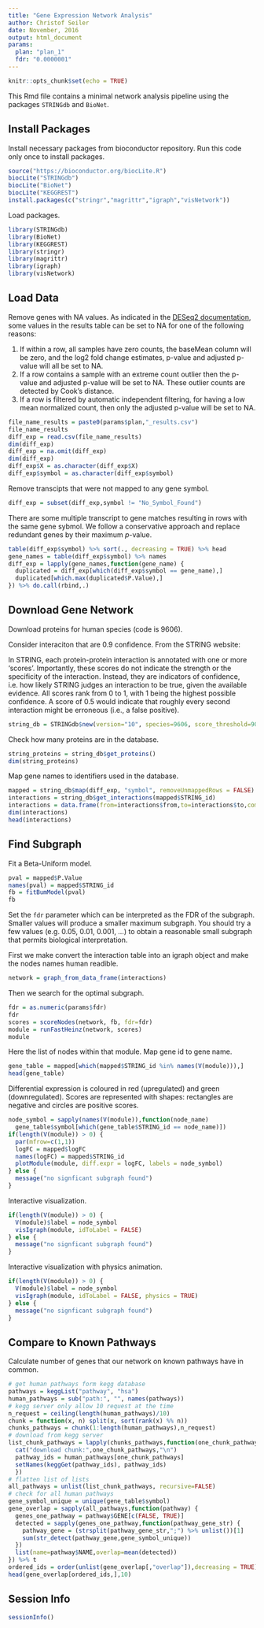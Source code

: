 ```yaml
---
title: "Gene Expression Network Analysis"
author: Christof Seiler
date: November, 2016
output: html_document
params:
  plan: "plan_1"
  fdr: "0.0000001"
---
```


```r
knitr::opts_chunk$set(echo = TRUE)
```

This Rmd file contains a minimal network analysis pipeline using the packages ``STRINGdb`` and ``BioNet``.

## Install Packages

Install necessary packages from bioconductor repository. Run this code only once to install packages.

```r
source("https://bioconductor.org/biocLite.R")
biocLite("STRINGdb")
biocLite("BioNet")
biocLite("KEGGREST")
install.packages(c("stringr","magrittr","igraph","visNetwork"))
```

Load packages.

```r
library(STRINGdb)
library(BioNet)
library(KEGGREST)
library(stringr)
library(magrittr)
library(igraph)
library(visNetwork)
```

## Load Data

Remove genes with NA values. As indicated in the [DESeq2 documentation](https://www.bioconductor.org/packages/devel/bioc/vignettes/DESeq2/inst/doc/DESeq2.pdf), some values in the results table can be set to NA for one of the following reasons:

1. If within a row, all samples have zero counts, the baseMean column will be zero, and the log2 fold change estimates, p-value and adjusted p-value will all be set to NA.
2. If a row contains a sample with an extreme count outlier then the p-value and adjusted p-value will be set to NA. These outlier counts are detected by Cook's distance.
3. If a row is filtered by automatic independent filtering, for having a low mean normalized count, then only the adjusted p-value will be set to NA.

```r
file_name_results = paste0(params$plan,"_results.csv")
file_name_results
diff_exp = read.csv(file_name_results)
dim(diff_exp)
diff_exp = na.omit(diff_exp)
dim(diff_exp)
diff_exp$X = as.character(diff_exp$X)
diff_exp$symbol = as.character(diff_exp$symbol)
```

Remove transcipts that were not mapped to any gene symbol.

```r
diff_exp = subset(diff_exp,symbol != "No_Symbol_Found")
```

There are some multiple transcript to gene matches resulting in rows with the same gene sybmol. We follow a conservative approach and replace redundant genes by their maximum $p$-value.

```r
table(diff_exp$symbol) %>% sort(., decreasing = TRUE) %>% head
gene_names = table(diff_exp$symbol) %>% names
diff_exp = lapply(gene_names,function(gene_name) {
  duplicated = diff_exp[which(diff_exp$symbol == gene_name),]
  duplicated[which.max(duplicated$P.Value),]
}) %>% do.call(rbind,.)

```

## Download Gene Network

Download proteins for human species (code is 9606).

Consider interaciton that are 0.9 confidence. From the STRING website: 

In STRING, each protein-protein interaction is annotated with one or more 'scores'. Importantly, these scores do not indicate the strength or the specificity of the interaction. Instead, they are indicators of confidence, i.e. how likely STRING judges an interaction to be true, given the available evidence. All scores rank from 0 to 1, with 1 being the highest possible confidence. A score of 0.5 would indicate that roughly every second interaction might be erroneous (i.e., a false positive).

```r
string_db = STRINGdb$new(version="10", species=9606, score_threshold=900, input_directory="")
```

Check how many proteins are in the database.

```r
string_proteins = string_db$get_proteins()
dim(string_proteins)
```

Map gene names to identifiers used in the database.

```r
mapped = string_db$map(diff_exp, "symbol", removeUnmappedRows = FALSE)
interactions = string_db$get_interactions(mapped$STRING_id)
interactions = data.frame(from=interactions$from,to=interactions$to,combined_score=interactions$combined_score)
dim(interactions)
head(interactions)
```

## Find Subgraph

Fit a Beta-Uniform model.

```r
pval = mapped$P.Value
names(pval) = mapped$STRING_id
fb = fitBumModel(pval)
fb
```

Set the ``fdr`` parameter which can be interpreted as the FDR of the subgraph. Smaller values will produce a smaller maximum subgraph. You should try a few values (e.g. 0.05, 0.01, 0.001, ...) to obtain a reasonable small subgraph that permits biological interpretation.

First we make convert the interaction table into an igraph object and make the nodes names human readible.

```r
network = graph_from_data_frame(interactions)
```

Then we search for the optimal subgraph.

```r
fdr = as.numeric(params$fdr)
fdr
scores = scoreNodes(network, fb, fdr=fdr)
module = runFastHeinz(network, scores)
module
```

Here the list of nodes within that module. Map gene id to gene name.

```r
gene_table = mapped[which(mapped$STRING_id %in% names(V(module))),]
head(gene_table)
```

Differential expression is coloured in red (upregulated) and green (downregulated). Scores are represented with shapes: rectangles are negative and circles are positive scores.

```r
node_symbol = sapply(names(V(module)),function(node_name) 
  gene_table$symbol[which(gene_table$STRING_id == node_name)])
if(length(V(module)) > 0) {
  par(mfrow=c(1,1))
  logFC = mapped$logFC
  names(logFC) = mapped$STRING_id
  plotModule(module, diff.expr = logFC, labels = node_symbol)
} else {
  message("no signficant subgraph found")
}
```

Interactive visualization.

```r
if(length(V(module)) > 0) {
  V(module)$label = node_symbol
  visIgraph(module, idToLabel = FALSE)
} else {
  message("no signficant subgraph found")
}
```

Interactive visualization with physics animation.

```r
if(length(V(module)) > 0) {
  V(module)$label = node_symbol
  visIgraph(module, idToLabel = FALSE, physics = TRUE)
} else {
  message("no signficant subgraph found")
}
```

## Compare to Known Pathways

Calculate number of genes that our network on known pathways have in common.

```r
# get human pathways form kegg database
pathways = keggList("pathway", "hsa")
human_pathways = sub("path:", "", names(pathways))
# kegg server only allow 10 request at the time
n_request = ceiling(length(human_pathways)/10)
chunk = function(x, n) split(x, sort(rank(x) %% n))
chunks_pathways = chunk(1:length(human_pathways),n_request)
# download from kegg server
list_chunk_pathways = lapply(chunks_pathways,function(one_chunk_pathways) {
  cat("download chunk:",one_chunk_pathways,"\n")
  pathway_ids = human_pathways[one_chunk_pathways]
  setNames(keggGet(pathway_ids), pathway_ids)
  })
# flatten list of lists
all_pathways = unlist(list_chunk_pathways, recursive=FALSE)
# check for all human pathways
gene_symbol_unique = unique(gene_table$symbol)
gene_overlap = sapply(all_pathways,function(pathway) {
  genes_one_pathway = pathway$GENE[c(FALSE, TRUE)]
  detected = sapply(genes_one_pathway,function(pathway_gene_str) {
    pathway_gene = (strsplit(pathway_gene_str,";") %>% unlist())[1]
    sum(str_detect(pathway_gene,gene_symbol_unique))
  })
  list(name=pathway$NAME,overlap=mean(detected))
}) %>% t
ordered_ids = order(unlist(gene_overlap[,"overlap"]),decreasing = TRUE)
head(gene_overlap[ordered_ids,],10)
```

## Session Info

```r
sessionInfo()
```
